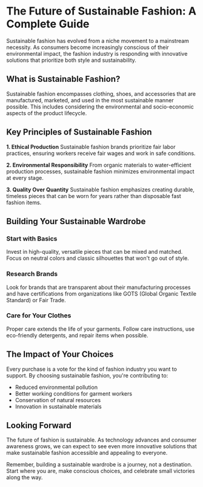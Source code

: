# The Future of Sustainable Fashion: A Complete Guide

Sustainable fashion has evolved from a niche movement to a mainstream necessity. As consumers become increasingly conscious of their environmental impact, the fashion industry is responding with innovative solutions that prioritize both style and sustainability.

## What is Sustainable Fashion?

Sustainable fashion encompasses clothing, shoes, and accessories that are manufactured, marketed, and used in the most sustainable manner possible. This includes considering the environmental and socio-economic aspects of the product lifecycle.

## Key Principles of Sustainable Fashion

**1. Ethical Production**
Sustainable fashion brands prioritize fair labor practices, ensuring workers receive fair wages and work in safe conditions.

**2. Environmental Responsibility**
From organic materials to water-efficient production processes, sustainable fashion minimizes environmental impact at every stage.

**3. Quality Over Quantity**
Sustainable fashion emphasizes creating durable, timeless pieces that can be worn for years rather than disposable fast fashion items.

## Building Your Sustainable Wardrobe

### Start with Basics
Invest in high-quality, versatile pieces that can be mixed and matched. Focus on neutral colors and classic silhouettes that won't go out of style.

### Research Brands
Look for brands that are transparent about their manufacturing processes and have certifications from organizations like GOTS (Global Organic Textile Standard) or Fair Trade.

### Care for Your Clothes
Proper care extends the life of your garments. Follow care instructions, use eco-friendly detergents, and repair items when possible.

## The Impact of Your Choices

Every purchase is a vote for the kind of fashion industry you want to support. By choosing sustainable fashion, you're contributing to:

- Reduced environmental pollution
- Better working conditions for garment workers
- Conservation of natural resources
- Innovation in sustainable materials

## Looking Forward

The future of fashion is sustainable. As technology advances and consumer awareness grows, we can expect to see even more innovative solutions that make sustainable fashion accessible and appealing to everyone.

Remember, building a sustainable wardrobe is a journey, not a destination. Start where you are, make conscious choices, and celebrate small victories along the way.
